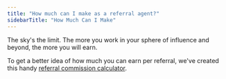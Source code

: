 ```yaml
---
title: "How much can I make as a referral agent?"
sidebarTitle: "How Much Can I Make"
---
```


The sky's the limit. The more you work in your sphere of influence and beyond, the more you will earn.

To get a better idea of how much you can earn per referral, we've created this handy [referral commission calculator](https://www.generalreferral.com/commission-calculator).